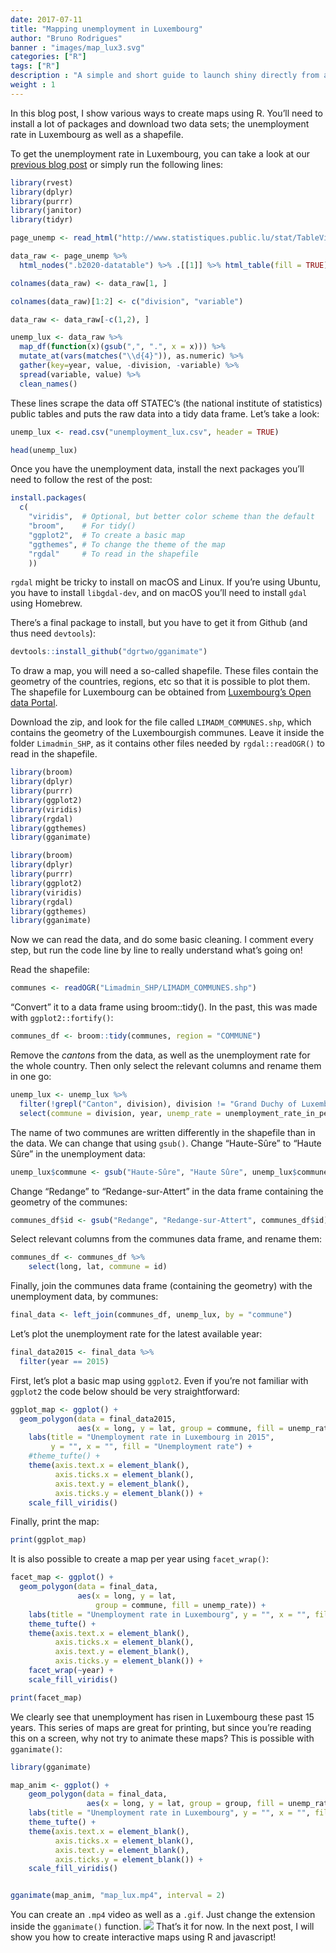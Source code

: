 ```yaml
---
date: 2017-07-11
title: "Mapping unemployment in Luxembourg"
author: "Bruno Rodrigues"
banner : "images/map_lux3.svg"
categories: ["R"]
tags: ["R"]
description : "A simple and short guide to launch shiny directly from a shortcut without opening R."
weight : 1
---
```


In this blog post, I show various ways to create maps using R. You'll need to install a lot of
packages and download two data sets; the unemployment rate in Luxembourg as well as a shapefile.

To get the unemployment rate in Luxembourg, you can take a look at our [previous blog post](http://rdata.lu/portfolio/2017-04-21-scraping-data-from-statec-s-public-tables/)
or simply run the following lines:

```r
library(rvest)
library(dplyr)
library(purrr)
library(janitor)
library(tidyr)

page_unemp <- read_html("http://www.statistiques.public.lu/stat/TableViewer/tableViewHTML.aspx?ReportId=12950&IF_Language=eng&MainTheme=2&FldrName=3&RFPath=91")

data_raw <- page_unemp %>%
  html_nodes(".b2020-datatable") %>% .[[1]] %>% html_table(fill = TRUE)

colnames(data_raw) <- data_raw[1, ]

colnames(data_raw)[1:2] <- c("division", "variable")

data_raw <- data_raw[-c(1,2), ]

unemp_lux <- data_raw %>%
  map_df(function(x)(gsub(",", ".", x = x))) %>%
  mutate_at(vars(matches("\\d{4}")), as.numeric) %>%
  gather(key=year, value, -division, -variable) %>%
  spread(variable, value) %>%
  clean_names()
```

These lines scrape the data off STATEC's (the national institute of statistics) public tables and 
puts the raw data into a tidy data frame. Let's take a look:

```r
unemp_lux <- read.csv("unemployment_lux.csv", header = TRUE)
```

```r
head(unemp_lux)
```

Once you have the unemployment data, install the next packages you'll need to follow the rest of the post:

```r
install.packages(
  c(
    "viridis",  # Optional, but better color scheme than the default 
    "broom",    # For tidy()
    "ggplot2",  # To create a basic map
    "ggthemes", # To change the theme of the map
    "rgdal"     # To read in the shapefile
    ))
```

`rgdal` might be tricky to install on macOS and Linux. If you're using Ubuntu, you have to install
`libgdal-dev`, and on macOS you'll need to install `gdal` using Homebrew.

There's a final package to install, but you have to get it from Github (and thus need `devtools`):

```r
devtools::install_github("dgrtwo/gganimate")
```

To draw a map, you will need a so-called shapefile. These files contain the geometry of the countries, regions, etc so that
it is possible to plot them. The shapefile for Luxembourg can be obtained from 
[Luxembourg's Open data Portal](https://data.public.lu/en/datasets/limites-administratives-du-grand-duche-de-luxembourg/).

Download the zip, and look for the file called `LIMADM_COMMUNES.shp`, which contains the geometry of the Luxembourgish communes. Leave it inside the folder `Limadmin_SHP`, as it contains other files needed
by `rgdal::readOGR()` to read in the shapefile.

```r
library(broom)
library(dplyr)
library(purrr)
library(ggplot2)
library(viridis)
library(rgdal)
library(ggthemes)
library(gganimate)
```

```r
library(broom)
library(dplyr)
library(purrr)
library(ggplot2)
library(viridis)
library(rgdal)
library(ggthemes)
library(gganimate)
```

Now we can read the data, and do some basic cleaning. I comment every step, but run the code line
by line to really understand what's going on!

Read the shapefile:

```r
communes <- readOGR("Limadmin_SHP/LIMADM_COMMUNES.shp")
```

"Convert" it to a data frame using broom::tidy(). In the past, this was made with `ggplot2::fortify()`:


```r
communes_df <- broom::tidy(communes, region = "COMMUNE")
```

Remove the *cantons* from the data, as well as the unemployment rate for the whole country.
Then only select the relevant columns and rename them in one go:

```r
unemp_lux <- unemp_lux %>%
  filter(!grepl("Canton", division), division != "Grand Duchy of Luxembourg") %>%
  select(commune = division, year, unemp_rate = unemployment_rate_in_percent)
```

The name of two communes are written differently in the shapefile than in the data. We can change 
that using `gsub()`. Change "Haute-Sûre" to "Haute Sûre" in the unemployment data:

```r
unemp_lux$commune <- gsub("Haute-Sûre", "Haute Sûre", unemp_lux$commune)
```

Change "Redange" to "Redange-sur-Attert" in the data frame containing the geometry of the communes:

```r
communes_df$id <- gsub("Redange", "Redange-sur-Attert", communes_df$id)
```

Select relevant columns from the communes data frame, and rename them:

```r
communes_df <- communes_df %>%
    select(long, lat, commune = id) 
```

Finally, join the communes data frame (containing the geometry) with the unemployment data, by communes:

```r
final_data <- left_join(communes_df, unemp_lux, by = "commune")
```

Let's plot the unemployment rate for the latest available year:

```r
final_data2015 <- final_data %>%
  filter(year == 2015)
```

First, let's plot a basic map using `ggplot2`. Even if you're not familiar with `ggplot2` the 
code below should be very straightforward:

```r
ggplot_map <- ggplot() +
  geom_polygon(data = final_data2015,
               aes(x = long, y = lat, group = commune, fill = unemp_rate)) +
    labs(title = "Unemployment rate in Luxembourg in 2015", 
         y = "", x = "", fill = "Unemployment rate") + 
    #theme_tufte() +
    theme(axis.text.x = element_blank(),
          axis.ticks.x = element_blank(),
          axis.text.y = element_blank(),
          axis.ticks.y = element_blank()) + 
    scale_fill_viridis()
```
    
Finally, print the map:
```r
print(ggplot_map)
```

It is also possible to create a map per year using `facet_wrap()`:

```r
facet_map <- ggplot() +
  geom_polygon(data = final_data,
               aes(x = long, y = lat, 
                   group = commune, fill = unemp_rate)) +
    labs(title = "Unemployment rate in Luxembourg", y = "", x = "", fill = "Unemployment rate") + 
    theme_tufte() + 
    theme(axis.text.x = element_blank(),
          axis.ticks.x = element_blank(),
          axis.text.y = element_blank(),
          axis.ticks.y = element_blank()) + 
    facet_wrap(~year) +
    scale_fill_viridis()

print(facet_map)
```

We clearly see that unemployment has risen in Luxembourg these past 15 years. This series of maps
are great for printing, but since you're reading this on a screen, why not try to animate these maps?
This is possible with `gganimate()`:

```r
library(gganimate)

map_anim <- ggplot() +
    geom_polygon(data = final_data, 
                 aes(x = long, y = lat, group = group, fill = unemp_rate, frame = year)) +
    labs(title = "Unemployment rate in Luxembourg", y = "", x = "", fill = "Unemployment rate") + 
    theme_tufte() + 
    theme(axis.text.x = element_blank(),
          axis.ticks.x = element_blank(),
          axis.text.y = element_blank(),
          axis.ticks.y = element_blank()) + 
    scale_fill_viridis()


gganimate(map_anim, "map_lux.mp4", interval = 2)
```

You can create an `.mp4` video as well as a `.gif`. Just change the extension inside the 
`gganimate()` function.
![](/img/map_lux.gif)
That's it for now. In the next post, I will show you how to create interactive maps using R and 
javascript!
